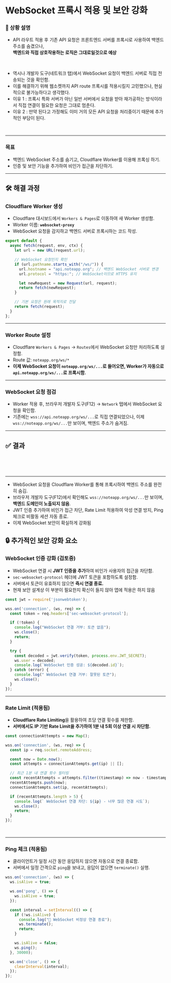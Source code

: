 
# WebSocket 프록시 적용 및 보안 강화

### 📝 상황 설명

- API 라우트 적용 후 기존 API 요청은 프론트엔드 서버를 프록시로 사용하여 백엔드 주소를 숨겼으나,<br/>
**백엔드와 직접 상호작용하는 로직은 그대로일것으로 예상**

<br/>

<DocsImage src={dimg.security.websocketproxy.before}/>

- 역시나 개발자 도구(네트워크 탭)에서 WebSocket 요청이 백엔드 서버로 직접 전송되는 것을 확인함.
- 이를 해결하기 위해 웹소켓까지 API route 프록시를 적용시킬지 고민했으나, 현실적으로 불가능하다고 생각했다.
- 이유 1 : 프록시 특화 서버가 아닌 일반 서버에서 요청을 받아 재가공하는 방식이라서 직접 연결이 필요한 요청은 그대로 멈춘다.
- 이유 2 : 만약 된다고 가정해도 이미 거의 모든 API 요청을 처리중이기 때문에 추가적인 부담이 된다.

<br/>

---

### 목표
- 백엔드 WebSocket 주소를 숨기고, Cloudflare Worker를 이용해 프록싱 하기.
- 인증 및 보안 기능을 추가하여 비인가 접근을 차단하기.

---

## 🛠️ 해결 과정
### Cloudflare Worker 생성
- Cloudflare 대시보드에서 `Workers & Pages`로 이동하여 새 Worker 생성함.
- Worker 이름: **`websocket-proxy`**
- WebSocket 요청을 감지하고 백엔드 서버로 프록시하는 코드 작성.

```js filename="worker.js"
export default {
  async fetch(request, env, ctx) {
    let url = new URL(request.url);

    // WebSocket 요청인지 확인
    if (url.pathname.starts_with("/ws/")) {
      url.hostname = "api.noteapp.org"; // 백엔드 WebSocket 서버로 변경
      url.protocol = "https:"; // WebSocket이므로 HTTPS 유지

      let newRequest = new Request(url, request);
      return fetch(newRequest);
    }

    // 기본 요청은 원래 목적지로 전달
    return fetch(request);
  }
};
```

---

### Worker Route 설정
- Cloudflare `Workers & Pages` → `Routes`에서 WebSocket 요청만 처리하도록 설정함.
- Route 값: `noteapp.org/ws/*`
- **이제 WebSocket 요청이 `noteapp.org/ws/...`로 들어오면, Worker가 자동으로 `api.noteapp.org/ws/...`로 프록시함.**

---

### WebSocket 요청 점검
- Worker 적용 후, 브라우저 개발자 도구(F12) → `Network` 탭에서 WebSocket 요청을 확인함.
- 기존에는 `wss://api.noteapp.org/ws/...`로 직접 연결되었으나, 이제 `wss://noteapp.org/ws/...`만 보이며, 백엔드 주소가 숨겨짐.

---

## ✅ 결과

<br/>
<DocsImage src={dimg.security.websocketproxy.after}/>
<br/>
<DocsImage src={dimg.security.websocketproxy.log}/>
<br/>

---

- WebSocket 요청을 Cloudflare Worker를 통해 프록시하여 백엔드 주소를 완전히 숨김.
- 브라우저 개발자 도구(F12)에서 확인해도 `wss://noteapp.org/ws/...`만 보이며, **백엔드 도메인이 노출되지 않음**.
- JWT 인증 추가하여 비인가 접근 차단, Rate Limit 적용하여 악성 연결 방지, Ping 체크로 비활동 세션 자동 종료.
- 이제 WebSocket 보안이 확실하게 강화됨


## 🔒 추가적인 보안 강화 요소
### WebSocket 인증 강화 (검토중)
- WebSocket 연결 시 **JWT 인증을 추가**하여 비인가 사용자의 접근을 차단함.
- `sec-websocket-protocol` 헤더에 JWT 토큰을 포함하도록 설정함.
- 서버에서 토큰이 유효하지 않으면 **즉시 연결 종료.**
- 현재 보안 설계상 이 부분이 필요한지 확신이 들지 않아 앱에 적용은 하지 않음

```js filename="server.js"
const jwt = require('jsonwebtoken');

wss.on('connection', (ws, req) => {
  const token = req.headers['sec-websocket-protocol'];

  if (!token) {
    console.log("WebSocket 연결 거부: 토큰 없음");
    ws.close();
    return;
  }

  try {
    const decoded = jwt.verify(token, process.env.JWT_SECRET);
    ws.user = decoded;
    console.log(`WebSocket 인증 성공: ${decoded.id}`);
  } catch (error) {
    console.log(" WebSocket 연결 거부: 잘못된 토큰");
    ws.close();
  }
});
```

---

### Rate Limit (적용됨)
- **Cloudflare Rate Limiting**을 활용하여 초당 연결 횟수를 제한함.
- **서버에서도 IP 기반 Rate Limit을 추가하여 1분 내 5회 이상 연결 시 차단함.**

```js filename="server.js"
const connectionAttempts = new Map();

wss.on('connection', (ws, req) => {
  const ip = req.socket.remoteAddress;

  const now = Date.now();
  const attempts = connectionAttempts.get(ip) || [];

  // 최근 1분 내 연결 횟수 필터링
  const recentAttempts = attempts.filter((timestamp) => now - timestamp < 60 * 1000);
  recentAttempts.push(now);
  connectionAttempts.set(ip, recentAttempts);

  if (recentAttempts.length > 5) {
    console.log(` WebSocket 연결 차단: ${ip} - 너무 많은 연결 시도`);
    ws.close();
    return;
  }
});
```
<br/>
<DocsImage src={dimg.security.websocketproxy.tooManyConnection}/>

---

### Ping 체크 (적용됨)
- 클라이언트가 일정 시간 동안 응답하지 않으면 자동으로 연결 종료함.
- 서버에서 일정 간격으로 `ping`을 보내고, 응답이 없으면 `terminate()` 실행.

```js filename="server.js"
wss.on('connection', (ws) => {
  ws.isAlive = true;

  ws.on('pong', () => {
    ws.isAlive = true;
  });

  const interval = setInterval(() => {
    if (!ws.isAlive) {
      console.log("🔴 WebSocket 비정상 연결 종료");
      ws.terminate();
      return;
    }

    ws.isAlive = false;
    ws.ping();
  }, 30000);

  ws.on('close', () => {
    clearInterval(interval);
  });
});
```